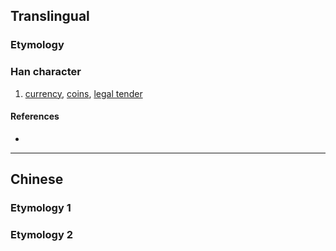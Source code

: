 {{character info/new}}
{{also|幣|帀}}
==Translingual==

===Etymology===
{{Han simp|幣|f=敝|t=丿}}

===Han character===
{{Han char|rn=50|rad=巾|as=01|sn=4|four=|canj=HLB|ids=⿱丿巾}}

# [[currency]], [[coin]]s, [[legal tender]]

====References====
* {{Han ref|kx=0328.021|dkj=08774|dj=0632.120|hdz=10728.030|uh=5E01|ud=24065}}

----

==Chinese==

===Etymology 1===
{{zh-see|印|v}}

===Etymology 2===
{{zh-see|幣|sv}}
